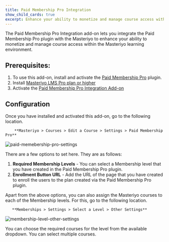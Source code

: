 ```yaml
---
title: Paid Membership Pro Integration
show_child_cards: true
excerpt: Enhance your ability to monetize and manage course access within the Masteriyo learning environment.
---
```


The Paid Membership Pro Integration add-on lets you integrate the Paid Membership Pro plugin with the Masteriyo to enhance your ability to monetize and manage course access within the Masteriyo learning environment.

## Prerequisites:

1. To use this add-on, install and activate the [Paid Membership Pro](https://wordpress.org/plugins/paid-memberships-pro/) plugin. 
2. Install [Masteriyo LMS Pro plan or higher](https://docs.masteriyo.com/getting-started/installation#installing-masteriyo-lms-pro-version)
3. Activate the [Paid Membership Pro Integration Add-on](https://docs.masteriyo.com/getting-started/activate-masteriyo-addons)

## Configuration

Once you have installed and activated this add-on, go to the following location.

        **Masteriyo > Courses > Edit a Course > Settings > Paid Membership Pro**

![paid-memebership-pro-settings](https://github.com/Masteriyo/masteriyo-docs/assets/75772539/d0f5c1a2-80b6-4714-bb74-e158222380e8)

There are a few options to set here. They are as follows:

1. **Required Membership Levels** - You can select a Membership level that you have created in the Paid Membership Pro plugin.
2. **Enrollment Button URL** - Add the URL of the page that you have created to enroll the users to the plan created via the Paid Membership Pro plugin. 

Apart from the above options, you can also assign the Masteriyo courses to each of the Membership levels. For this, go to the following location.

       **Memberships > Settings > Select a Level > Other Settings**

![membership-level-other-settings](https://github.com/Masteriyo/masteriyo-docs/assets/75772539/22e07c01-0bc2-4b13-bef3-73362c63ec58)

You can choose the required courses for the level from the available dropdown. You can select multiple courses. 
